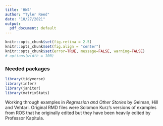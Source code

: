 ```yaml
---
title: 'HW4'
author: "Tyler Reed"
date: "10/27/2021"
output:
  pdf_document: default
---
```



```r
knitr::opts_chunk$set(fig.retina = 2.5)
knitr::opts_chunk$set(fig.align = "center")
knitr::opts_chunk$set(error=TRUE, message=FALSE, warning=FALSE)
# options(width = 100)
```
### Needed packages {-}

```r
library(tidyverse)
library(infer)
library(janitor)
library(matrixStats)
```
Working through examples in *Regression and Other Stories* by Gelman, Hill and Vehtari. Original RMD files were Solomon Kurz's versions of examples from ROS that he originally edited but they have been heavily edited by Professor Kapitula.



